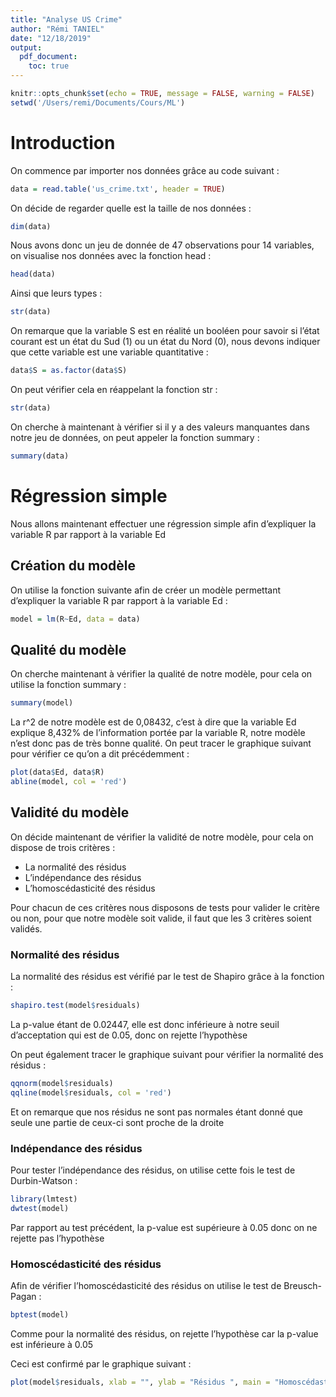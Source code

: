 ```yaml
---
title: "Analyse US Crime"
author: "Rémi TANIEL"
date: "12/18/2019"
output:
  pdf_document:
    toc: true
---
```


```r
knitr::opts_chunk$set(echo = TRUE, message = FALSE, warning = FALSE)
setwd('/Users/remi/Documents/Cours/ML')
```

# Introduction

On commence par importer nos données grâce au code suivant :

```r
data = read.table('us_crime.txt', header = TRUE)
```

On décide de regarder quelle est la taille de nos données :

```r
dim(data)
```

Nous avons donc un jeu de donnée de 47 observations pour 14 variables, on visualise nos données avec la fonction head :

```r
head(data)
```

Ainsi que leurs types :

```r
str(data)
```

On remarque que la variable S est en réalité un booléen pour savoir si l'état courant est un état du Sud (1) ou un état du Nord (0), nous devons indiquer que cette variable est une variable quantitative :

```r
data$S = as.factor(data$S)
```

On peut vérifier cela en réappelant la fonction str :

```r
str(data)
```

On cherche à maintenant à vérifier si il y a des valeurs manquantes dans notre jeu de données, on peut appeler la fonction summary :

```r
summary(data)
```

# Régression simple

Nous allons maintenant effectuer une régression simple afin d'expliquer la variable R par rapport à la variable Ed

## Création du modèle

On utilise la fonction suivante afin de créer un modèle permettant d'expliquer la variable R par rapport à la variable Ed :

```r
model = lm(R~Ed, data = data)
```

## Qualité du modèle

On cherche maintenant à vérifier la qualité de notre modèle, pour cela on utilise la fonction summary :

```r
summary(model)
```

La r^2 de notre modèle est de 0,08432, c'est à dire que la variable Ed explique 8,432% de l'information portée par la variable R, notre modèle n'est donc pas de très bonne qualité.
On peut tracer le graphique suivant pour vérifier ce qu'on a dit précédemment :

```r
plot(data$Ed, data$R)
abline(model, col = 'red')
```

## Validité du modèle

On décide maintenant de vérifier la validité de notre modèle, pour cela on dispose de trois critères :

- La normalité des résidus
- L'indépendance des résidus
- L'homoscédasticité des résidus

Pour chacun de ces critères nous disposons de tests pour valider le critère ou non, pour que notre modèle soit valide, il faut que les 3 critères soient validés.

### Normalité des résidus

La normalité des résidus est vérifié par le test de Shapiro grâce à la fonction :

```r
shapiro.test(model$residuals)
```

La p-value étant de 0.02447, elle est donc inférieure à notre seuil d'acceptation qui est de 0.05, donc on rejette l'hypothèse

On peut également tracer le graphique suivant pour vérifier la normalité des résidus :

```r
qqnorm(model$residuals)
qqline(model$residuals, col = 'red')
```

Et on remarque que nos résidus ne sont pas normales étant donné que seule une partie de ceux-ci sont proche de la droite

### Indépendance des résidus

Pour tester l'indépendance des résidus, on utilise cette fois le test de Durbin-Watson :

```r
library(lmtest)
dwtest(model)
```

Par rapport au test précédent, la p-value est supérieure à 0.05 donc on ne rejette pas l'hypothèse

### Homoscédasticité des résidus

Afin de vérifier l'homoscédasticité des résidus on utilise le test de Breusch-Pagan :

```r
bptest(model)
```

Comme pour la normalité des résidus, on rejette l'hypothèse car la p-value est inférieure à 0.05

Ceci est confirmé par le graphique suivant :

```r
plot(model$residuals, xlab = "", ylab = "Résidus ", main = "Homoscédasticité de m0")
```
